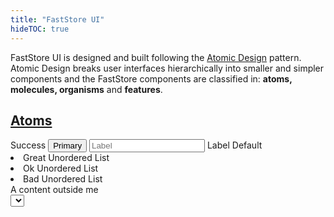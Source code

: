 ```yaml
---
title: "FastStore UI"
hideTOC: true
---
```

FastStore UI is designed and built following the [Atomic Design](https://bradfrost.com/blog/post/atomic-web-design/) pattern.
Atomic Design breaks user interfaces hierarchically into smaller and simpler components and the FastStore components are classified in: **atoms, molecules, organisms** and **features**.

## [Atoms](https://developers.vtex.com/docs/guides/faststore/atoms-overview)

<CardList columns={4}>
  <CardItem
    title="Badge"
    description="Badges are status descriptors used to emphasize an item's state."
    actionPath="/docs/guides/faststore/atoms-badge"
  >
    <Badge variant="success">Success</Badge>
  </CardItem>
  <CardItem
    title="Button"
    description="Buttons indicate actions that users can take, like adding an item to the cart."
    actionPath="/docs/guides/faststore/atoms-button"
  >
    <Button variant="primary">Primary</Button>
  </CardItem>
  <CardItem
    title="Checkbox"
    description="Checkboxes allow users to toggle an option on or off."
    actionPath="/docs/guides/faststore/atoms-checkbox"
  >
    <Checkbox checked readOnly />
  </CardItem>
  <CardItem
    title="Icon"
    description="Icons are simplified graphics used to represent concepts and help users navigate the UI."
    actionPath="/docs/guides/faststore/atoms-icon"
  >
    <Icon name="ShoppingCart" weight="regular" width={24} height={24} />
  </CardItem>
  <CardItem
    title="Input"
    description="Fields used to get user inputs."
    actionPath="/docs/guides/faststore/atoms-input"
  >
    <Input placeholder="Label" id="inputfield-default" />
  </CardItem>
  <CardItem
    title="Label"
    description="Describes the meaning of input fields."
    actionPath="/docs/guides/faststore/atoms-label"
  >
    <Label>Label</Label>
  </CardItem>
  <CardItem
    title="Link"
    description="Performs the same behavior of a regular anchor tag (`a`), but can be used as any HTML tag and component."
    actionPath="/docs/guides/faststore/atoms-link"
  >
    <Link variant="default">Default</Link>
  </CardItem>
  <CardItem
    title="List"
    description="Lists group related content. They can be ordered or unordered."
    actionPath="/docs/guides/faststore/atoms-list"
  >
    <List marker>
      <li>Great Unordered List</li>
      <li>Ok Unordered List</li>
      <li>Bad Unordered List</li>
    </List>
  </CardItem>
  <CardItem
    title="Loader"
    description="Loaders provide a visual cue that an action is being processed."
    actionPath="/docs/guides/faststore/atoms-loader"
  >
    <Loader />
  </CardItem>
  <CardItem
    title="Overlay"
    description="Overlays provide contextual information on top of the current layer of the interface."
    actionPath="/docs/guides/faststore/atoms-overlay"
  >
    <div
      style={{
        position: 'relative',
        height: '8rem',
        width: '100%',
        textAlign: 'center',
      }}
    >
      A content outside me
      <Overlay style={{ position: 'absolute' }} />
    </div>
  </CardItem>
  <CardItem
    title="Price"
    description="Used to display the price of a given product, discount and total values."
    actionPath="/docs/guides/faststore/atoms-price"
  >
    <Price value={62.5} variant="selling" />
  </CardItem>
  <CardItem
    title="Radio"
    description="Allow users to select one option from a set."
    actionPath="/docs/guides/faststore/atoms-radio"
  >
    <Radio checked readOnly />
  </CardItem>
  <CardItem
    title="Select"
    description="Select components allow users to pick an option from a predefined list."
    actionPath="/docs/guides/faststore/atoms-select"
  >
    <Select
      id="select-overview-default"
      options={{
        great: 'Great',
        ok: 'Ok',
        bad: 'Bad',
      }}
    />
  </CardItem>
  <CardItem
    title="Skeleton"
    description="Improves the store's experience and perceived performance through loading placeholders."
    actionPath="/docs/guides/faststore/atoms-skeleton"
  >
    <Skeleton size={{ width: '150px', height: '80px' }} borderRadius="32px" />
  </CardItem>
  <CardItem
    title="Slider"
    description="Allows users to select a single value from a range."
    actionPath="/docs/guides/faststore/atoms-slider"
  >
    <Slider
      max={{ absolute: 500, selected: 250 }}
      min={{ absolute: 0, selected: 100 }}
      absoluteValuesLabel={{ min: '0', max: '500' }}
    />
  </CardItem>
  <CardItem
    title="SROnly"
    description="Hides an element visually. Improve accessibility by providing text to screen readers when applied."
    actionPath="/docs/guides/faststore/atoms-sr-only"
  >
    <SROnly text="visually hidden text" />
  </CardItem>
</CardList>

---

## [Molecules](https://developers.vtex.com/docs/guides/faststore/molecules-overview)

<CardList columns={3}>
  <CardItem
    title="Accordion"
    description="Displays an expandable/collapsible list of items."
    actionPath="/docs/guides/faststore/molecules-accordion"
  >
    <UsageAccordionMultiple/>
  </CardItem>
  <CardItem
    title="Alert"
    description="Displays short messages related to the behavior of a system, feature or page."
    actionPath="/docs/guides/faststore/molecules-alert"
  >
    <Alert link={{ children: 'Link', href: '#' }} dismissible>
      Alert message
    </Alert>
  </CardItem>
  <CardItem
    title="Breadcrumb"
    description="Indicates the user's location in a website hierarchy."
    actionPath="/docs/guides/faststore/molecules-breadcrumb"
    zoomOut
  >
    <Breadcrumb breadcrumbList={breadcrumbList} />
  </CardItem>
  <CardItem
    title="Buy Button"
    description="Intends to send the user to the checkout/cart step directly."
    actionPath="/docs/guides/faststore/molecules-breadcrumb"
  >
    <BuyButton>Buy Now</BuyButton>
  </CardItem>

  <CardItem
    title="Carousel"
    description="Slides through multiple elements using custom controls."
    actionPath="/docs/guides/faststore/molecules-carousel"
  >
    <CarouselUsage />
  </CardItem>
  <CardItem
    title="Cart Item"
    description="Used to present the summarized information of a product inside the Cart."
    actionPath="/docs/guides/faststore/molecules-cart-item"
  >
    <CartItemExample/>
  </CardItem>
  <CardItem
    title="Checkbox Field"
    description={
      <>
        Wraps a <code>Checkbox</code> input and its corresponding{' '}
        <code>Label</code>. It allows users to select one option from a set.
      </>
    }
    actionPath="/docs/guides/faststore/molecules-checkbox-field"
  >
    <CheckboxField label="Default" id="checkboxfield-default" />
  </CardItem>
  <CardItem
    title="Discount Badge"
    description={
      <>
        A custom <code>Badge</code> that display product's discounts.
      </>
    }
    actionPath="/docs/guides/faststore/molecules-discount-badge"
  >
    <DiscountBadge listPrice={80} spotPrice={40} />
  </CardItem>
  <CardItem
    title="Dropdown"
    description="Displays a set of actions/items to the user, usually used to show a menu of options."
    actionPath="/docs/guides/faststore/molecules-dropdown"
  >
    <Dropdown>
      <DropdownButton icon={<Icon name="CaretDown" />}>
        {'Dropdown'}
      </DropdownButton>
      <DropdownMenu>
        <DropdownItem icon={<Icon name="ArrowElbowDownRight" />}>
          {'Dropdown Item 1'}
        </DropdownItem>
        <DropdownItem icon={<Icon name="ArrowElbowDownRight" />}>
          {'Dropdown Item 2'}
        </DropdownItem>
      </DropdownMenu>
    </Dropdown>
  </CardItem>
  <CardItem
    title="Gift"
    description="Displays an additional item to purchase as a gift."
    actionPath="/docs/guides/faststore/molecules-gift"
  >
    <Gift icon={<Icon name="Tag" />}>
      <GiftImage>
        <img
          src="https://storeframework.vtexassets.com/arquivos/ids/190902/unsplash-magic-mouse.jpg?v=637800136963870000"
          alt="Magicwhite"
          width={89}
          height={89}
        />
      </GiftImage>
      <GiftContent
        productName="Apple Magic Mouse"
        price={{ value: 999, listPrice: 999, formatter: useFormattedPrice }}
      />
    </Gift>
  </CardItem>
  <CardItem
    title="Icon Button"
    description="icons that trigger some sort of action, such as adding an item to the cart."
    actionPath="/docs/guides/faststore/molecules-discount-badge"
  >
    <IconButton icon={<Icon name="ShoppingCart" />} aria-label="Buy" />
  </CardItem>
  <CardItem
    title="Input Field"
    description={
      <>
        Wraps an <code>Input</code> and its corresponding <code>Label</code>.
      </>
    }
    actionPath="/docs/guides/faststore/molecules-input-field"
  >
    <InputField label="Input w/ Action" id="inputfield-action" actionable />
  </CardItem>
  <CardItem
    title="Link Button"
    description={
      <>
        Visuallly replicates a <code>Button</code>, however acts as a link to
        navigate users between pages.
      </>
    }
    actionPath="/docs/guides/faststore/molecules-link-button"
  >
    <LinkButton href="#">Link Button</LinkButton>
  </CardItem>
  <CardItem
    title="Modal"
    description="Are dialog windows that sit on top of an application's main view."
    actionPath="/docs/guides/faststore/molecules-modal"
  >
    <UIProvider>
      <ModalBase />
    </UIProvider>
  </CardItem>
  <CardItem
    title="Navbar Links"
    description="Used to display a set of navigation links that self adapts on mobile or desktop screens."
    actionPath="/docs/guides/faststore/molecules-navbar-links"
    zoomOut
  >
    <NavbarLinksUsage />
  </CardItem>
  <CardItem
    title="Order Summary"
    description="Provides a summary of the items in the cart, including the total price, related shipping tax, and discounts."
    actionPath="/docs/guides/faststore/molecules-order-summary"
    fullWidth
  >
    <OrderSummary
      subtotalLabel="Subtotal (3 products)"
      subtotalValue={useFormattedPrice(1200)}
      discountValue={`-${useFormattedPrice(100)}`}
      totalValue={useFormattedPrice(1100)}
    />
  </CardItem>
  <CardItem
    title="Product Card"
    description="Displays summarized information about a product."
    actionPath="/docs/guides/faststore/molecules-product-card"
  >
    <ProductCard bordered>
      <ProductCardImage>
        <img
          data-fs-image
          src={product.image[1].url}
          alt={product.image[1].alternateName}
        />
      </ProductCardImage>
      <ProductCardContent
        title="Mouse"
        price={{
          value: product.offers.offers[0].price,
          listPrice: product.offers.offers[0].listPrice,
          formatter: useFormattedPrice,
        }}
        ratingValue={3.5}
      />
    </ProductCard>
  </CardItem>
  <CardItem
    title="Product Title"
    description="Used on Product Details Page, wraps the product name, a product label and the rating."
    actionPath="/docs/guides/faststore/molecules-product-title"
  >
    <ProductTitle
      title={<h1>Apple Mouse</h1>}
      label={<DiscountBadge size="big" listPrice={100} spotPrice={90} />}
      refNumber="99995945"
      ratingValue={4}
    />
  </CardItem>
  <CardItem
    title="Product Price"
    description="Displays product's selling and listing prices."
    actionPath="/components/molecules/product-price"
  >
    <ProductPrice
      value={950.04}
      listPrice={999}
      formatter={useFormattedPrice}
    />
  </CardItem>
  <CardItem
    title="Quantity Selector"
    description="Allows customers to select the quantity of a given product to purchase."
    actionPath="/docs/guides/faststore/molecules-quantity-selector"
  >
    <QuantitySelector min={1} max={10} initial={5} />
  </CardItem>
  <CardItem
    title="Radio Field"
    description={
      <>
        Wraps a <code>Radio</code> input and its corresponding{' '}
        <code>Label</code>. It allows users to select one option from a set.
      </>
    }
    actionPath="/docs/guides/faststore/molecules-radio-field"
  >
    <RadioField label="Checked" id="radiofield-checked" checked readOnly />
  </CardItem>
  <CardItem
    title="Radio Group"
    description="Allows users to select a single option from a list of two or more mutually exclusive options."
    actionPath="/docs/guides/faststore/molecules-radio-group"
  >
    <RadioGroup name="radiogroup">
      <RadioField label="First" name="radiogroup" id="radiofield-first" />
      <RadioField label="Second" name="radiogroup" id="radiofield-second" />
      <RadioField label="Third" name="radiogroup" id="radiofield-third" />
    </RadioGroup>
  </CardItem>
  <CardItem
    title="Rating"
    description="Displays the average rating of a product based on other shoppers' feedback and reviews."
    actionPath="/docs/guides/faststore/molecules-rating"
  >
    <Rating value={3.5} icon={<Icon name="Star" />} />
  </CardItem>
  <CardItem
    title="Region Bar"
    description={
      <>
        Trigger the <code>RegionModal</code> and is part of{' '}
        <code>Regionalization</code> feature.
      </>
    }
    actionPath="/docs/guides/faststore/molecules-region-bar"
  >
    <RegionBar icon={<Icon name="MapPin" />} label="Set your location" />
  </CardItem>
  <CardItem
    title="Search Auto Complete"
    description={
      <>
        Lists auto completing suggestions based on searched term. This component
        is part of the <code>Search</code> feature.
      </>
    }
    actionPath="/docs/guides/faststore/molecules-search-auto-complete"
  >
    <SearchAutoComplete>
      {suggestions?.map((suggestion) => (
        <SearchAutoCompleteTerm
          key={suggestion.value}
          term={searchContent}
          suggestion={suggestion.value}
          linkProps={{ href: '#' }}
        />
      ))}
    </SearchAutoComplete>
  </CardItem>
  <CardItem
    title="Search Dropdown"
    description={
      <>
        Combines all <code>Search</code> components to show all options in{' '}
        <code>SearchInput</code>. This component is part of the{' '}
        <code>Search</code> feature.
      </>
    }
    actionPath="/docs/guides/faststore/molecules-search-dropdown"
    zoomOut
  >
    <SearchDropdownUsage term="App" products={product} />
  </CardItem>
  <CardItem
    title="Search History"
    description={
      <>
        Responsible for showing the latest terms searched by a user. This
        component is part of the <code>Search</code> feature.
      </>
    }
    actionPath="/docs/guides/faststore/molecules-search-history"
  >
    <SearchHistory title="History">
      <SearchHistoryTerm value="Headphone" linkProps={{ href: '#' }} />
      <SearchHistoryTerm value="Audio & Video" linkProps={{ href: '#' }} />
      <SearchHistoryTerm value="mh-7000" linkProps={{ href: '#' }} />
    </SearchHistory>
  </CardItem>
  <CardItem
    title="Search Input Field"
    description={
      <>
        An <code>InputField</code> with a search button. This component is part
        of the <code>Search</code> feature.
      </>
    }
    actionPath="/docs/guides/faststore/molecules-search-input-field"
  >
    <SearchInputField onSubmit={() => {}} />
  </CardItem>
  <CardItem
    title="Search Products"
    description={
      <>
        Shows details of the suggested products. This component is part of the{' '}
        <code>Search</code> feature.
      </>
    }
    actionPath="/docs/guides/faststore/molecules-search-products"
  >
    <SearchProducts>
      <SearchProductItem linkProps={{ href: '#' }}>
        <SearchProductItemImage>
          <img
            data-fs-image
            src={product.image[1].url}
            alt={product.image[1].alternateName}
          />
        </SearchProductItemImage>
        <SearchProductItemContent
          title={product.isVariantOf.name}
          price={{
            value: product.offers.offers[0].price,
            listPrice: product.offers.offers[0].listPrice,
            formatter: useFormattedPrice,
          }}
        />
      </SearchProductItem>
      <SearchProductItem linkProps={{ href: '#' }}>
        <SearchProductItemImage>
          <img
            data-fs-image
            src={product.image[1].url}
            alt={product.image[1].alternateName}
          />
        </SearchProductItemImage>
        <SearchProductItemContent
          title={product.isVariantOf.name}
          price={{
            value: product.offers.offers[0].price,
            listPrice: product.offers.offers[0].listPrice,
            formatter: useFormattedPrice,
          }}
        />
      </SearchProductItem>
    </SearchProducts>
  </CardItem>
  <CardItem
    title="Search Top"
    description={
      <>
        Displays the most searched terms by customers. This component is part of
        the <code>Search</code> feature.
      </>
    }
    actionPath="/docs/guides/faststore/molecules-search-top"
  >
    <SearchTop title="Top Search">
      <SearchTopTerm value="Notebooks" linkProps={{ href: '#' }} index={0} />
      <SearchTopTerm
        value="Laser Printer"
        linkProps={{ href: '#' }}
        index={1}
      />
      <SearchTopTerm
        value="Bluetooth Keyboard"
        linkProps={{ href: '#' }}
        index={2}
      />
    </SearchTop>
  </CardItem>
  <CardItem
    title="Select Field"
    description={
      <>
        Wraps a <code>Select</code> input and its corresponding{' '}
        <code>Label</code>. It allows users to select one option from a set.
      </>
    }
    actionPath="/docs/guides/faststore/molecules-select-field"
  >
    <SelectField
      id="select-overview-default"
      label="Select a Status:"
      options={{
        great: 'Great',
        ok: 'Ok',
        bad: 'Bad',
      }}
    />
  </CardItem>
  <CardItem
    title="SKU Selector"
    description="Used in Product Details Pages (PDPs) to display all the available variants for a given product."
    actionPath="/docs/guides/faststore/molecules-sku-selector"
  >
    <SkuSelectorColor />
  </CardItem>
  <CardItem
    title="Table"
    description="Displays information in a friendly way, allowing users to scan for details quickly."
    actionPath="/docs/guides/faststore/molecules-table"
  >
    <Table variant="bordered">
      <TableHead>
        <TableRow>
          <TableCell scope="col" variant="header" align="left">
            Bordered
          </TableCell>
          <TableCell scope="col" variant="header" align="right">
            Total
          </TableCell>
        </TableRow>
      </TableHead>
      <TableBody>
        {options.map((option) => (
          <TableRow key={option.numberOfInstallments}>
            <TableCell variant="header" align="left">
              {option.numberOfInstallments}x
            </TableCell>
            <TableCell align="right">
              <Price formatter={useFormattedPrice} value={option.total} />
            </TableCell>
          </TableRow>
        ))}
      </TableBody>
    </Table>
  </CardItem>
  <CardItem
    title="Tag"
    description={
      <>
        Are an interactive <code>Badge</code>. By default, its have a close
        button.
      </>
    }
    actionPath="/docs/guides/faststore/molecules-tag"
  >
    <Tag variant="highlighted" label="Tag" onClose={() => {}} />
  </CardItem>
  <CardItem
    title="Toast"
    description="Used to display notifications."
    actionPath="/docs/guides/faststore/molecules-toast"
  >
    <UIProvider>
      <ToastUsage
        message={'Simple Toast message.'}
        status={'INFO'}
        btnLabel="Simple Toast"
      />
    </UIProvider>
  </CardItem>
  <CardItem
    title="Toggle"
    description="A customized checkbox input styled to look like a switch button."
    actionPath="/docs/guides/faststore/molecules-toggle"
  >
    <Toggle id="toggle-default-checked" checked readOnly />
  </CardItem>
  <CardItem
    title="Toggle Field"
    description={
      <>
        Toggle Field wraps a <code>Toggle</code> input and its corresponding{' '}
        <code>Label</code>.
      </>
    }
    actionPath="/docs/guides/faststore/molecules-toggle-field"
  >
    <ToggleField id="toggle-field-default" label="Label" />
  </CardItem>
</CardList>

---

## [Organisms](https://developers.vtex.com/docs/guides/faststore/organisms-overview)

<CardList columns={3}>
  <CardItem
    title="Banner Text"
    description="Used for advertising brands, products, and/or collections."
    actionPath="/docs/guides/faststore/organisms-banner-text"
    zoomOut
  >
    <BannerText>
      <BannerTextContent
        title="Explore more about our amazing products"
        caption="All the amazing products from the brands we partner with."
        link="/"
        linkText="See more"
      />
    </BannerText>
  </CardItem>
  <CardItem
    title="Cart Sidebar"
    description="Displays the summary of items added to the cart along with detailed information, and checkout option."
    actionPath="/docs/guides/faststore/organisms-cart-sidebar"
  >
    <UIProvider>
      <CartSidebarUsage />
    </UIProvider>
  </CardItem>
  <CardItem
    title="Empty State"
    description="Used to represent an empty state."
    actionPath="/docs/guides/faststore/organisms-empty-state"
    zoomOut
  >
    <EmptyState
      title="Your Cart is empty"
      titleIcon={
        <Icon name="ShoppingCart" width={56} height={56} weight="thin" />
      }
    >
      <Button variant="secondary">Start Shopping</Button>
    </EmptyState>
  </CardItem>
  <CardItem
    title="Filter"
    description="Filters products inside the Product Listing Page (PLP) and Search Page."
    actionPath="/docs/guides/faststore/organisms-filter"
    containerStyle={{ alignItems: 'flex-start' }}
  >
    <UIProvider>
      <SearchProvider onChange={() => ({})}>
        <FilterUsage />
      </SearchProvider>
    </UIProvider>
  </CardItem>
  <CardItem
    title="Filter Slider"
    description={
      <>
        The mobile <code>Filter</code> view that is rendered inside a <code>SlideOver</code> component.
      </>
    }
    actionPath="/docs/guides/faststore/organisms-filter-slider"
  >
    <UIProvider>
      <SearchProvider onChange={() => ({})}>
        <FilterUsage onlyMobile={true} />
      </SearchProvider>
    </UIProvider>
  </CardItem>
  <CardItem
    title="Hero"
    description="Full-width banner presented on the above-the-fold section of a web page."
    actionPath="/docs/guides/faststore/organisms-hero"
    zoomOut
  >
    <Hero>
      <HeroImage>
        <img
          alt="Controller on a table"
          src="https://storeframework.vtexassets.com/arquivos/ids/190897/Photo.jpg"
        />
      </HeroImage>
      <HeroHeader
        title="Explore our products"
        subtitle="All the amazing products from the brands we partner with."
        link="/"
        linkText="See more"
      />
    </Hero>
  </CardItem>
  <CardItem
    title="Image Gallery"
    description="Used when you want to display a series of photos in a gallery on a post or page."
    actionPath="/docs/guides/faststore/organisms-image-gallery"
    zoomOut
  >
    <ImageGalleryUsage images={imagesUsage} />
  </CardItem>
  <CardItem
    title="Navbar"
    description="Represents the page header and groups features like Search and Regionalization."
    actionPath="/docs/guides/faststore/organisms-navbar"
    zoomOut
  >
    <UIProvider>
      <NavbarUsage />
    </UIProvider>
  </CardItem>
  <CardItem
    title="Navbar Slider"
    description={
      <>
        As part of the <code>Navbar</code>, this component is its{' '}
        <strong>mobile version</strong> used to list the navigation links
        through the <code>NavbarLinks</code>.
      </>
    }
    actionPath="/docs/guides/faststore/organisms-navbar-slider"
  >
    <UIProvider>
      <NavbarSliderUsage />
    </UIProvider>
  </CardItem>
  <CardItem
    title="Out of Stock"
    description="Used to announce to users that the product is out of stock."
    actionPath="/docs/guides/faststore/organisms-out-of-stock"
  >
    <OutOfStock
      title="Out of Stock"
      subtitle="Notify me when available"
      inputLabel="Email"
      buttonLabel="Notify Me"
      onSubmit={() => {}}
      disabled={false}
    />
  </CardItem>
  <CardItem
    title="Payment Methods"
    description="Displays the logos of the available payment options in a store."
    actionPath="/docs/guides/faststore/organisms-payment-methods"
  >
    <PaymentMethods title={<h3>Payment Methods</h3>} flagList={flags} />
  </CardItem>
  <CardItem
    title="Price Range"
    description={
      <>
        <code>Slider</code> that allows users to select a maximum and minimum
        price from a range.
      </>
    }
    actionPath="/docs/guides/faststore/organisms-price-range"
  >
    <PriceRangeUsage />
  </CardItem>
  <CardItem
    title="Product Grid"
    description="A section generally used on PLP pages to list the products available in the store."
    actionPath="/docs/guides/faststore/organisms-product-grid"
    zoomOut
  >
    <ProductGridUsage />
  </CardItem>
  <CardItem
    title="Product Shelf"
    description="Displays a list of products to be used as a section on the store."
    actionPath="/docs/guides/faststore/organisms-product-shelf"
    zoomOut
  >
    <ProductShelfUsage items={6}/>
  </CardItem>
  <CardItem
    title="Region Modal"
    description={
      <>
        A <code>Modal</code> with some region configurations. The component is
        part of <code>Regionalization</code> feature.
      </>
    }
    actionPath="/docs/guides/faststore/organisms-region-modal"
  >
    <UIProvider>
      <RegionModalUsage />
    </UIProvider>
  </CardItem>
  <CardItem
    title="Search Input"
    description={
      <>
        Responsible to receive, search and display suggestions. This component
        is part of the <code>Search</code> feature.
      </>
    }
    actionPath="/docs/guides/faststore/organisms-search-input"
  >
    <SearchInputUsage />
  </CardItem>
  <CardItem
    title="Shipping Simulation"
    description={
      <>
        Lets customers set the <code>PostalCode</code> and see the shipping
        options in the `PDP`.
      </>
    }
    actionPath="/docs/guides/faststore/organisms-shipping-simulation"
  >
    <ShippingSimulationUsage />
  </CardItem>
  <CardItem
    title="Slide Over"
    description="Represents an aditional session that complements the screen's information."
    actionPath="/docs/guides/faststore/organisms-slide-over"
  >
    <UIProvider>
      <SlideOverPartialRight />
    </UIProvider>
  </CardItem>
</CardList>
